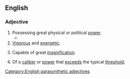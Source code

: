==English==

===Adjective===
{{en-adj|head=[[high]]-[[powered]]}}

# Possessing great physical or political [[power]].
#* {{quote-journal|en|year=1962|month=October|title=Talking of Trains: Sulzer engine completes U.I.C. tests|journal=Modern Railways|page=220|text=The Sulzer 12LDA28-C 12-cylinder, twin-bank engine underwent the U.I.C. (International Union of Railways) 100hr test on July 16-20 at a rating of 2,750 h.p., which makes it the '''highest-powered''' diesel engine to complete this trial.}}
# [[vigorous|Vigorous]] and [[energetic]].
# {{lb|en|of an [[optical]] [[instrument]]}} Capable of great [[magnification]].
# {{lb|en|of a [[weapon]]}} Of a [[caliber]] or [[power]] that [[exceed]]s the typical [[threshold]].

[[Category:English parasynthetic adjectives]]
